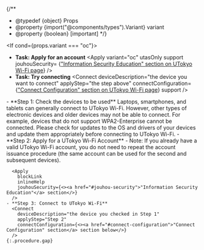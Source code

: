 
{/**
  * @typedef {object} Props
  * @property {import("@components/types").Variant} variant
  * @property {boolean} [important]
  */}

<If cond={props.variant === "oc"}>
  - **Task: Apply for an account**
    <Apply
      variant="oc"
      utasOnly
      support
      jouhouSecurity= {<a href="/en/utokyo_wifi/#jouhou-security">"Information Security Education" section on UTokyo Wi-Fi page</a>}
    />
  - **Task: Try connecting**
    <Connect
      deviceDescription="the device you want to connect"
      applyStep="the step above"
      connectConfiguration={<a href="/en/utokyo_wifi/#connect-configuration">"Connect Configuration" section on UTokyo Wi-Fi page</a>}
      support
    />


  <Fragment slot="else">
    - **Step 1: Check the devices to be used**  
      Laptops, smartphones, and tablets can generally connect to UTokyo Wi-Fi. However, other types of electronic devices and older devices may not be able to connect. For example, devices that do not support WPA2-Enterprise cannot be connected. Please check for updates to the OS and drivers of your devices and update them appropriately before connecting to UTokyo Wi-Fi.
    - **Step 2: Apply for a UTokyo Wi-Fi Account**
      - Note: If you already have a valid UTokyo Wi-Fi account, you do not need to repeat the account issuance procedure (the same account can be used for the second and subsequent devices).

      <Apply
        blockLink
        inlineHelp
        jouhouSecurity={<><a href="#jouhou-security">"Information Security Education"</a> section</>}
      />
    - **Step 3: Connect to UTokyo Wi-Fi**
      <Connect
        deviceDescription="the device you checked in Step 1"
        applyStep="Step 2"
        connectConfiguration={<><a href="#connect-configuration">"Connect Configuration" section</a> section below</>}
      />
    {:.procedure.gap}
  </Fragment>
</If>
